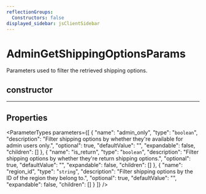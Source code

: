 ```yaml
---
reflectionGroups:
  Constructors: false
displayed_sidebar: jsClientSidebar
---
```



# AdminGetShippingOptionsParams

Parameters used to filter the retrieved shipping options.

## constructor

___

## Properties

<ParameterTypes parameters={[
  {
    "name": "admin_only",
    "type": "`boolean`",
    "description": "Filter shipping options by whether they're available for admin users only.",
    "optional": true,
    "defaultValue": "",
    "expandable": false,
    "children": []
  },
  {
    "name": "is_return",
    "type": "`boolean`",
    "description": "Filter shipping options by whether they're return shipping options.",
    "optional": true,
    "defaultValue": "",
    "expandable": false,
    "children": []
  },
  {
    "name": "region_id",
    "type": "`string`",
    "description": "Filter shipping options by the ID of the region they belong to.",
    "optional": true,
    "defaultValue": "",
    "expandable": false,
    "children": []
  }
]} />
